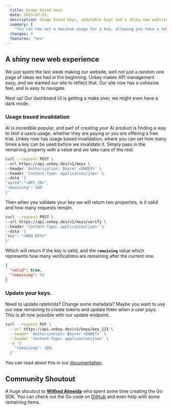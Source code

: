 ```yaml
---
  title: Usage based keys
  date: 2023-07-21,
  description: Usage based keys, updatable keys and a shiny new website!
  summary: [
    "You can now set a maximum usage for a key, allowing you have a token like system. Keys can now be updated, allow you to change any key property as needed"]
  changes: 4
  features: "Yes"
---
```


## A shiny new web experience

We just spent the last week making our website, well not just a random one page of ideas we had in the beginning. Unkey makes API management easy, and we wanted our site to reflect that. Our site now has a cohesive feel, and is easy to navigate.

Next up! Our dashboard UI is getting a make over, we might even have a dark mode.

### Usage based invalidation

AI is incredible popular, and part of creating your AI product is finding a way to limit a users usage, whether they are paying or you are offering a free trial. Unkey now has usage based invalidation, where you can set how many times a key can be used before we invalidate it. Simply pass in the remaining property with a value and we take care of the rest.

```bash
curl --request POST \
--url https://api.unkey.dev/v1/keys \
--header 'Authorization: Bearer <UNKEY>' \
--header 'Content-Type: application/json' \
--data '{
"apiId":"<API_ID>",
"remaining": 100
}'
```

Then when you validate your key we will return two properties, is it valid and how many requests remain.

```bash
curl --request POST \
--url https://api.unkey.dev/v1/keys/verify \
--header 'Content-Type: application/json' \
--data '{
"key": "<NEW_KEY>"
}'
```

Which will return if the key is valid, and the **`remaining`** value which represents how many verifications are remaining after the current one.

```json
{
  "valid": true,
  "remaining": 99
}
```

### Update your keys.

Need to update ratelimits? Change some metadata? Maybe you want to use our new remaining to create tokens and update them when a user pays. This is all now possible with our update endpoint.

```bash
curl --request PUT \
  --url https://api.unkey.dev/v1/keys/key_123 \
  --header 'Authorization: Bearer <UNKEY>' \
  --header 'Content-Type: application/json' \
  -d '{
    "remaining": 200,
  }'
```

You can read about this in our [documentation](https://unkey.dev/docs/api-reference/keys/update).

## Community Shoutout

A huge shoutout to **[Wilfred Almeida](https://twitter.com/WilfredAlmeida_)** who spent some time creating the Go SDK. You can check out the Go code on [GitHub](https://github.com/WilfredAlmeida/unkey-go) and even help with some remaining items.
